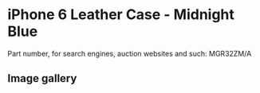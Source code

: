 
# iPhone 6 Leather Case - Midnight Blue

Part number, for search engines, auction websites and such: MGR32ZM/A

## Image gallery

<div style={{ width: "768px" }}>
  <GalleryComponent
    images={[
      {
        original: "/everysource/MGR32.png",
        thumbnail: "/everypreview/MGR32.png",
      },
      {
        original: "/everysource/MGR32_AV1_GOLD.png",
        thumbnail: "/everypreview/MGR32_AV1_GOLD.png",
      },
      {
        original: "/everysource/MGR32_AV1_SILVER.png",
        thumbnail: "/everypreview/MGR32_AV1_SILVER.png",
      },
      {
        original: "/everysource/MGR32_AV1_SPACE_GRAY.png",
        thumbnail: "/everypreview/MGR32_AV1_SPACE_GRAY.png",
      },
      {
        original: "/everysource/MGR32_AV2.png",
        thumbnail: "/everypreview/MGR32_AV2.png",
      },
      {
        original: "/everysource/MGR32_AV3.png",
        thumbnail: "/everypreview/MGR32_AV3.png",
      },
      {
        original: "/everysource/MGR32_AV4.png",
        thumbnail: "/everypreview/MGR32_AV4.png",
      },
      {
        original: "/everysource/MGR32_AV5.png",
        thumbnail: "/everypreview/MGR32_AV5.png",
      }
    ]}
  />
</div>